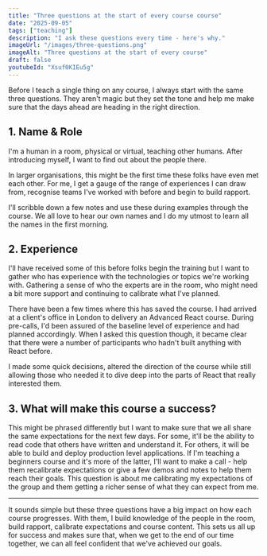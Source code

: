 ```yaml
---
title: "Three questions at the start of every course course"
date: "2025-09-05"
tags: ["teaching"]
description: "I ask these questions every time - here's why."
imageUrl: "/images/three-questions.png"
imageAlt: "Three questions at the start of every course"
draft: false
youtubeId: "Xsuf0KIEu5g"
---
```


<YouTubeEmbed 
  videoId="Xsuf0KIEu5g"
  title="Three questions at the start of every course"
/>

Before I teach a single thing on any course, I always start with the same three questions. They aren't magic but they set the tone and help me make sure that the days ahead are heading in the right direction.


## 1. Name & Role
I'm a human in a room, physical or virtual, teaching other humans. After introducing myself, I want to find out about the people there.

In larger organisations, this might be the first time these folks have even met each other. For me, I get a gauge of the range of experiences I can draw from, recognise teams I've worked with before and begin to build rapport.

I'll scribble down a few notes and use these during examples through the course. We all love to hear our own names and I do my utmost to learn all the names in the first morning.

## 2. Experience
I'll have received some of this before folks begin the training but I want to gather who has experience with the technologies or topics we're working with. Gathering a sense of who the experts are in the room, who might need a bit more support and continuing to calibrate what I've planned. 

There have been a few times where this has saved the course. I had arrived at a client's office in London to delivery an Advanced React course. During pre-calls, I'd been assured of the baseline level of experience and had planned accordingly. When I asked this question though, it became clear that there were a number of participants who hadn't built anything with React before.

I made some quick decisions, altered the direction of the course while still allowing those who needed it to dive deep into the parts of React that really interested them.

## 3. What will make this course a success?
This might be phrased differently but I want to make sure that we all share the same expectations for the next few days. 
For some, it'll be the ability to read code that others have written and understand it. For others, it will be able to build and deploy production level applications. 
If I'm teaching a beginners course and it's more of the latter, I'll want to make a call - help them recalibrate expectations or give a few demos and notes to help them reach their goals.
This question is about me calibrating my expectations of the group and them getting a richer sense of what they can expect from me.

---
It sounds simple but these three questions have a big impact on how each course progresses. With them, I build knowledge of the people in the room, build rapport, calibrate expectations and course content. 
This sets us all up for success and makes sure that, when we get to the end of our time together, we can all feel confident that we've achieved our goals.